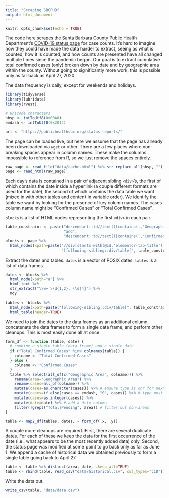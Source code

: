 ```yaml
---
title: "Scraping SBCPHD"
output: html_document
---
```


```r
knitr::opts_chunk$set(echo = TRUE)
```

The code here scrapes the Santa Barbara County Public Health Department's [COVID-19 status page](https://publichealthsbc.org/status-reports/) for case counts.  It's hard to imagine how they could have made the data harder to extract, seeing as what is counted, how it is counted, and how counts are presented have all changed multiple times since the pandemic began.  Our goal is to extract cumulative total confirmed cases (only) broken down by date and by geographic area within the county.  Without going to significantly more work, this is possible only as far back as April 27, 2020.

The data frequency is daily, except for weekends and holidays.

```r
library(tidyverse)
library(lubridate)
library(rvest)

# Unicode characters
nbsp <- intToUtf8(0x00A0)
emdash <- intToUtf8(0x2014)

url <- "https://publichealthsbc.org/status-reports/"
```

The page can be loaded live, but here we assume that the page has already been downloaded via `wget` or other.  There are a few places where non-breaking spaces appear in column names.  These make the columns impossible to reference from R, so we just remove the spaces entirely.

```r
raw_page <- read_file("data/cache.html") %>% str_replace_all(nbsp, "")
page <- read_html(raw_page)
```

Each day's data is contained in a pair of adjacent sibling `<div>`'s, the first of which contains the date inside a hyperlink (a couple different formats are used for the date), the second of which contains the data table we want (mixed in with other tables and content in variable order).  We identify the table we want by looking for the presence of key column names.  The cases column name might be "Confirmed Cases" or "Total Confirmed Cases".

`blocks` is a list of HTML nodes representing the first `<div>` in each pair.

```r
table_constraint <- paste("descendant::td//text()[contains(.,'Geographic Area')]",
                          "and",
                          "descendant::td//text()[contains(.,'Confirmed Cases')]")
blocks <- page %>%
  html_nodes(xpath=paste("//div[starts-with(@id,'elementor-tab-title')]",
                         "[following-sibling::div/table[", table_constraint, "]]"))
```

Extract the dates and tables.  `dates` is a vector of POSIX dates.  `tables` is a list of data frames.

```r
dates <- blocks %>%
  html_node(xpath="a") %>%
  html_text %>%
  str_extract("\\w+ \\d{1,2}, \\d{4}") %>%
  mdy

tables <- blocks %>%
  html_node(xpath=paste("following-sibling::div/table[", table_constraint, "]")) %>%
  html_table(header=TRUE)
```

We need to join the dates to the data frames as an additional column, concatenate the data frames to form a single data frame, and perform other cleanups.  This is most easily done all at once.

```r
form_df <- function (table, date) {
  # combine a single table (data frame) and a single date
  if ("Total Confirmed Cases" %in% colnames(table)) {
    colname <- "Total Confirmed Cases"
  } else {
    colname <- "Confirmed Cases"
  }
  table %>% select(all_of(c("Geographic Area", colname))) %>%
    rename(area="Geographic Area") %>%
    rename(cases=all_of(colname)) %>%
    mutate(cases=as.character(cases)) %>% # ensure type is chr for next line to work
    mutate(cases=if_else(cases == emdash, "0", cases)) %>% # type must be chr here
    mutate(cases=as.integer(cases)) %>%
    mutate(date=date) %>% # add a date column
    filter(!grepl("Total|Pending", area)) # filter out non-areas
}

table <- map2_df(tables, dates, ~ form_df(.x, .y))
```

A couple more cleanups are required.  First, there are several duplicate dates.  For each of these we keep the data for the first occurrence of the date (i.e., what appears to be the most recently added data) only.  Second, the status page was modified at some point to go back only as far as June 1.  We append a cache of historical data we obtained previously to form a single table going back to April 27.

```r
table <- table %>% distinct(area, date, .keep_all=TRUE)
table <- rbind(table, read_csv("data/historical.csv", col_types="ciD"))
```

Write the data out.

```r
write_csv(table, "data/data.csv")
```